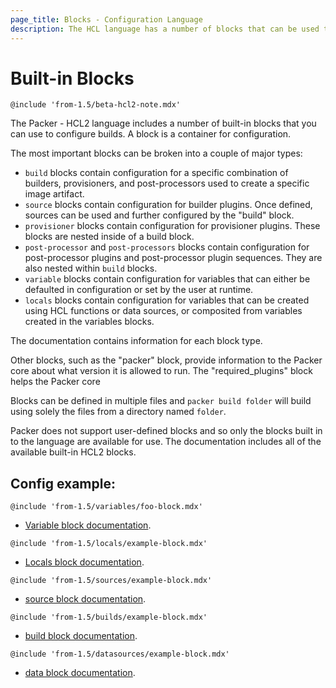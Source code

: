 ```yaml
---
page_title: Blocks - Configuration Language
description: The HCL language has a number of blocks that can be used to configure builds.
---
```


# Built-in Blocks

`@include 'from-1.5/beta-hcl2-note.mdx'`

The Packer - HCL2 language includes a number of built-in blocks that you can
use to configure builds. A block is a container for configuration.

The most important blocks can be broken into a couple of major types:

- `build` blocks contain configuration for a specific combination of builders,
  provisioners, and post-processors used to create a specific image artifact.
- `source` blocks contain configuration for builder plugins. Once defined,
  sources can be used and further configured by the "build" block.
- `provisioner` blocks contain configuration for provisioner plugins. These
  blocks are nested inside of a build block.
- `post-processor` and `post-processors` blocks contain configuration for
  post-processor plugins and post-processor plugin sequences. They are also
  nested within `build` blocks.
- `variable` blocks contain configuration for variables that can either be
  defaulted in configuration or set by the user at runtime.
- `locals` blocks contain configuration for variables that can be created using
  HCL functions or data sources, or composited from variables created in the
  variables blocks.

The documentation contains information for each block type.

Other blocks, such as the "packer" block, provide information to the Packer core
about what version it is allowed to run. The "required_plugins" block helps the
Packer core

Blocks can be defined in multiple files and `packer build folder` will build
using solely the files from a directory named `folder`.

Packer does not support user-defined blocks and so only the blocks built in to
the language are available for use. The documentation includes all of the available built-in HCL2 blocks.

## Config example:

`@include 'from-1.5/variables/foo-block.mdx'`

- [Variable block documentation](/packer/docs/templates/hcl_templates/blocks/variable).

`@include 'from-1.5/locals/example-block.mdx'`

- [Locals block documentation](/packer/docs/templates/hcl_templates/blocks/locals).

`@include 'from-1.5/sources/example-block.mdx'`

- [source block documentation](/packer/docs/templates/hcl_templates/blocks/source).

`@include 'from-1.5/builds/example-block.mdx'`

- [build block documentation](/packer/docs/templates/hcl_templates/blocks/build).

`@include 'from-1.5/datasources/example-block.mdx'`

- [data block documentation](/packer/docs/templates/hcl_templates/blocks/data).
